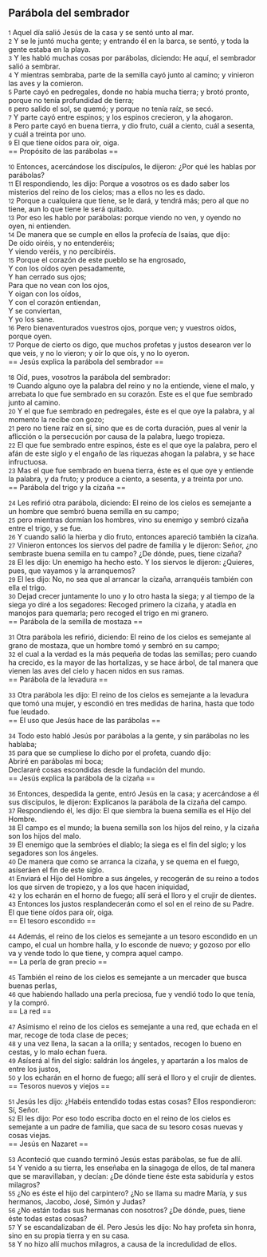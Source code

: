 == Parábola del sembrador ==

{{anchor|1}} <small>1</small> Aquel día salió Jesús de la casa y se sentó unto al mar.<br>
{{anchor|2}} <small>2</small> Y se le juntó mucha gente; y entrando él en la barca, se sentó, y toda la gente estaba en la playa.<br>
{{anchor|3}} <small>3</small> Y les habló muchas cosas por parábolas, diciendo: He aquí, el sembrador salió a sembrar.<br>
{{anchor|4}} <small>4</small> Y mientras sembraba, parte de la semilla cayó junto al camino; y vinieron las aves y la comieron.<br>
{{anchor|5}} <small>5</small> Parte cayó en pedregales, donde no había mucha tierra; y brotó pronto, porque no tenía profundidad de tierra;<br>
{{anchor|6}} <small>6</small> pero salido el sol, se quemó; y porque no tenía raíz, se secó.<br>
{{anchor|7}} <small>7</small> Y parte cayó entre espinos; y los espinos crecieron, y la ahogaron.<br>
{{anchor|8}} <small>8</small> Pero parte cayó en buena tierra, y dio fruto, cuál a ciento, cuál a sesenta, y cuál a treinta por uno.<br>
{{anchor|9}} <small>9</small> El que tiene oídos para oír, oiga.<br>
== Propósito de las parábolas ==

{{anchor|10}} <small>10</small> Entonces, acercándose los discípulos, le dijeron: ¿Por qué les hablas por parábolas?<br>
{{anchor|11}} <small>11</small> El respondiendo, les dijo: Porque a vosotros os es dado saber los misterios del reino de los cielos; mas a ellos no les es dado.<br>
{{anchor|12}} <small>12</small> Porque a cualquiera que tiene, se le dará, y tendrá más; pero al que no tiene, aun lo que tiene le será quitado.<br>
{{anchor|13}} <small>13</small> Por eso les hablo por parábolas: porque viendo no ven, y oyendo no oyen, ni entienden.<br>
{{anchor|14}} <small>14</small> De manera que se cumple en ellos la profecía de Isaías, que dijo:<br>
De oído oiréis, y no entenderéis;<br>
Y viendo veréis, y no percibiréis.<br>
{{anchor|15}} <small>15</small> Porque el corazón de este pueblo se ha engrosado,<br>
Y con los oídos oyen pesadamente,<br>
Y han cerrado sus ojos;<br>
Para que no vean con los ojos,<br>
Y oigan con los oídos,<br>
Y con el corazón entiendan,<br>
Y se conviertan,<br>
Y yo los sane.<br>
{{anchor|16}} <small>16</small> Pero bienaventurados vuestros ojos, porque ven; y vuestros oídos, porque oyen.<br>
{{anchor|17}} <small>17</small> Porque de cierto os digo, que muchos profetas y justos desearon ver lo que veis, y no lo vieron; y oír lo que oís, y no lo oyeron.<br>
== Jesús explica la parábola del sembrador ==

{{anchor|18}} <small>18</small> Oíd, pues, vosotros la parábola del sembrador:<br>
{{anchor|19}} <small>19</small> Cuando alguno oye la palabra del reino y no la entiende, viene el malo, y arrebata lo que fue sembrado en su corazón. Este es el que fue sembrado junto al camino.<br>
{{anchor|20}} <small>20</small> Y el que fue sembrado en pedregales, éste es el que oye la palabra, y al momento la recibe con gozo;<br>
{{anchor|21}} <small>21</small> pero no tiene raíz en sí, sino que es de corta duración, pues al venir la aflicción o la persecución por causa de la palabra, luego tropieza.<br>
{{anchor|22}} <small>22</small> El que fue sembrado entre espinos, éste es el que oye la palabra, pero el afán de este siglo y el engaño de las riquezas ahogan la palabra, y se hace infructuosa.<br>
{{anchor|23}} <small>23</small> Mas el que fue sembrado en buena tierra, éste es el que oye y entiende la palabra, y da fruto; y produce a ciento, a sesenta, y a treinta por uno.<br>
== Parábola del trigo y la cizaña ==

{{anchor|24}} <small>24</small> Les refirió otra parábola, diciendo: El reino de los cielos es semejante a un hombre que sembró buena semilla en su campo;<br>
{{anchor|25}} <small>25</small> pero mientras dormían los hombres, vino su enemigo y sembró cizaña entre el trigo, y se fue.<br>
{{anchor|26}} <small>26</small> Y cuando salió la hierba y dio fruto, entonces apareció también la cizaña.<br>
{{anchor|27}} <small>27</small> Vinieron entonces los siervos del padre de familia y le dijeron: Señor, ¿no sembraste buena semilla en tu campo? ¿De dónde, pues, tiene cizaña?<br>
{{anchor|28}} <small>28</small> El les dijo: Un enemigo ha hecho esto. Y los siervos le dijeron: ¿Quieres, pues, que vayamos y la arranquemos?<br>
{{anchor|29}} <small>29</small> El les dijo: No, no sea que al arrancar la cizaña, arranquéis también con ella el trigo.<br>
{{anchor|30}} <small>30</small> Dejad crecer juntamente lo uno y lo otro hasta la siega; y al tiempo de la siega yo diré a los segadores: Recoged primero la cizaña, y atadla en manojos para quemarla; pero recoged el trigo en mi granero.<br>
== Parábola de la semilla de mostaza ==

{{anchor|31}} <small>31</small> Otra parábola les refirió, diciendo: El reino de los cielos es semejante al grano de mostaza, que un hombre tomó y sembró en su campo;<br>
{{anchor|32}} <small>32</small> el cual a la verdad es la más pequeña de todas las semillas; pero cuando ha crecido, es la mayor de las hortalizas, y se hace árbol, de tal manera que vienen las aves del cielo y hacen nidos en sus ramas.<br>
== Parábola de la levadura ==

{{anchor|33}} <small>33</small> Otra parábola les dijo: El reino de los cielos es semejante a la levadura que tomó una mujer, y escondió en tres medidas de harina, hasta que todo fue leudado.<br>
== El uso que Jesús hace de las parábolas ==

{{anchor|34}} <small>34</small> Todo esto habló Jesús por parábolas a la gente, y sin parábolas no les hablaba;<br>
{{anchor|35}} <small>35</small> para que se cumpliese lo dicho por el profeta, cuando dijo:<br>
Abriré en parábolas mi boca;<br>
Declararé cosas escondidas desde la fundación del mundo.<br>
== Jesús explica la parábola de la cizaña ==

{{anchor|36}} <small>36</small> Entonces, despedida la gente, entró Jesús en la casa; y acercándose a él sus discípulos, le dijeron: Explícanos la parábola de la cizaña del campo.<br>
{{anchor|37}} <small>37</small> Respondiendo él, les dijo: El que siembra la buena semilla es el Hijo del Hombre.<br>
{{anchor|38}} <small>38</small> El campo es el mundo; la buena semilla son los hijos del reino, y la cizaña son los hijos del malo.<br>
{{anchor|39}} <small>39</small> El enemigo que la sembróes el diablo; la siega es el fin del siglo; y los segadores son los ángeles.<br>
{{anchor|40}} <small>40</small> De manera que como se arranca la cizaña, y se quema en el fuego, asíseráen el fin de este siglo.<br>
{{anchor|41}} <small>41</small> Enviará el Hijo del Hombre a sus ángeles, y recogerán de su reino a todos los que sirven de tropiezo, y a los que hacen iniquidad,<br>
{{anchor|42}} <small>42</small> y los echarán en el horno de fuego; allí será el lloro y el crujir de dientes.<br>
{{anchor|43}} <small>43</small> Entonces los justos resplandecerán como el sol en el reino de su Padre. El que tiene oídos para oír, oiga.<br>
== El tesoro escondido ==

{{anchor|44}} <small>44</small> Además, el reino de los cielos es semejante a un tesoro escondido en un campo, el cual un hombre halla, y lo esconde de nuevo; y gozoso por ello va y vende todo lo que tiene, y compra aquel campo.<br>
== La perla de gran precio ==

{{anchor|45}} <small>45</small> También el reino de los cielos es semejante a un mercader que busca buenas perlas,<br>
{{anchor|46}} <small>46</small> que habiendo hallado una perla preciosa, fue y vendió todo lo que tenía, y la compró.<br>
== La red ==

{{anchor|47}} <small>47</small> Asimismo el reino de los cielos es semejante a una red, que echada en el mar, recoge de toda clase de peces;<br>
{{anchor|48}} <small>48</small> y una vez llena, la sacan a la orilla; y sentados, recogen lo bueno en cestas, y lo malo echan fuera.<br>
{{anchor|49}} <small>49</small> Asíserá al fin del siglo: saldrán los ángeles, y apartarán a los malos de entre los justos,<br>
{{anchor|50}} <small>50</small> y los echarán en el horno de fuego; allí será el lloro y el crujir de dientes.<br>
== Tesoros nuevos y viejos ==

{{anchor|51}} <small>51</small> Jesús les dijo: ¿Habéis entendido todas estas cosas? Ellos respondieron: Sí, Señor.<br>
{{anchor|52}} <small>52</small> El les dijo: Por eso todo escriba docto en el reino de los cielos es semejante a un padre de familia, que saca de su tesoro cosas nuevas y cosas viejas.<br>
== Jesús en Nazaret ==

{{anchor|53}} <small>53</small> Aconteció que cuando terminó Jesús estas parábolas, se fue de allí.<br>
{{anchor|54}} <small>54</small> Y venido a su tierra, les enseñaba en la sinagoga de ellos, de tal manera que se maravillaban, y decían: ¿De dónde tiene éste esta sabiduría y estos milagros?<br>
{{anchor|55}} <small>55</small> ¿No es éste el hijo del carpintero? ¿No se llama su madre María, y sus hermanos, Jacobo, José, Simón y Judas?<br>
{{anchor|56}} <small>56</small> ¿No están todas sus hermanas con nosotros? ¿De dónde, pues, tiene éste todas estas cosas?<br>
{{anchor|57}} <small>57</small> Y se escandalizaban de él. Pero Jesús les dijo: No hay profeta sin honra, sino en su propia tierra y en su casa.<br>
{{anchor|58}} <small>58</small> Y no hizo allí muchos milagros, a causa de la incredulidad de ellos.<br>

